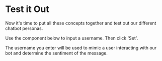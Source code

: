 
# Test it Out

Now it's time to put all these concepts together and test out our different chatbot personas.

Use the component below to input a username. Then click 'Set'.

The username you enter will be used to mimic a user interacting with our bot and determine the sentiment of the message.

<Well>
  <InteractiveArrow subheading="Set a username to mimic a specific user interacting with our bot" />
  <User />
</Well>
